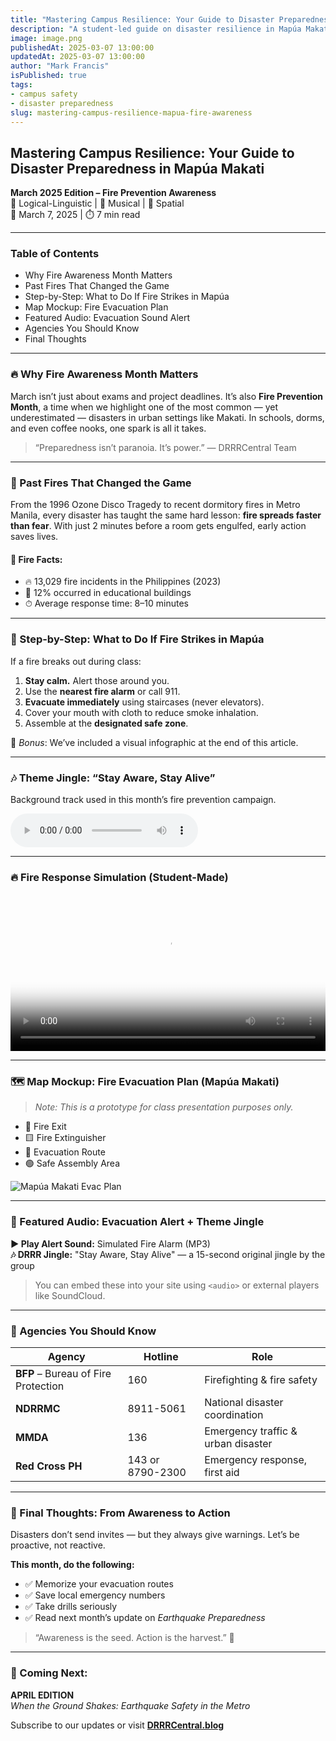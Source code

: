 ```yaml
---
title: "Mastering Campus Resilience: Your Guide to Disaster Preparedness in Mapúa Makati"
description: "A student-led guide on disaster resilience in Mapúa Makati, featuring fire safety tips, evacuation maps, original audio alerts, and monthly preparedness themes — combining logical insight, visual design, and musical creativity."
image: image.png
publishedAt: 2025-03-07 13:00:00
updatedAt: 2025-03-07 13:00:00
author: "Mark Francis"
isPublished: true
tags:
- campus safety
- disaster preparedness
slug: mastering-campus-resilience-mapua-fire-awareness
---
```


## Mastering Campus Resilience: Your Guide to Disaster Preparedness in Mapúa Makati

**March 2025 Edition – Fire Prevention Awareness**  
🧠 Logical-Linguistic | 🎵 Musical | 🧭 Spatial  
📅 March 7, 2025 | ⏱️ 7 min read  

---

### Table of Contents
- Why Fire Awareness Month Matters  
- Past Fires That Changed the Game  
- Step-by-Step: What to Do If Fire Strikes in Mapúa  
- Map Mockup: Fire Evacuation Plan  
- Featured Audio: Evacuation Sound Alert  
- Agencies You Should Know  
- Final Thoughts  
---

### 🔥 Why Fire Awareness Month Matters

March isn’t just about exams and project deadlines. It’s also **Fire Prevention Month**, a time when we highlight one of the most common — yet underestimated — disasters in urban settings like Makati. In schools, dorms, and even coffee nooks, one spark is all it takes.

> “Preparedness isn’t paranoia. It’s power.” — DRRRCentral Team

---

### 📖 Past Fires That Changed the Game

From the 1996 Ozone Disco Tragedy to recent dormitory fires in Metro Manila, every disaster has taught the same hard lesson: **fire spreads faster than fear**. With just 2 minutes before a room gets engulfed, early action saves lives.

#### 🔢 Fire Facts:
- 🔥 13,029 fire incidents in the Philippines (2023)  
- 🏫 12% occurred in educational buildings  
- ⏱ Average response time: 8–10 minutes  

---

### 🧯 Step-by-Step: What to Do If Fire Strikes in Mapúa

If a fire breaks out during class:

1. **Stay calm.** Alert those around you.  
2. Use the **nearest fire alarm** or call 911.  
3. **Evacuate immediately** using staircases (never elevators).  
4. Cover your mouth with cloth to reduce smoke inhalation.  
5. Assemble at the **designated safe zone**.

📝 *Bonus*: We’ve included a visual infographic at the end of this article.

---
### 🎶 Theme Jingle: “Stay Aware, Stay Alive”

Background track used in this month’s fire prevention campaign.

<audio controls loop>
  <source src="/sounds/drrr-theme.mp3" type="audio/mpeg" />
  Your browser does not support the audio element.
</audio>

---

### 🔥 Fire Response Simulation (Student-Made)

<video controls width="100%" poster="/images/profile-image.png">
  <source src="/videos/fire-response.mp4" type="video/mp4" />
  Your browser does not support the video tag.
</video>

---

### 🗺 Map Mockup: Fire Evacuation Plan (Mapúa Makati)

> *Note: This is a prototype for class presentation purposes only.*

- 🛑 Fire Exit  
- 🟨 Fire Extinguisher  
- 🧭 Evacuation Route  
- 🟢 Safe Assembly Area  

![Mapúa Makati Evac Plan](/assets/blog/mapua-evac-mockup.jpg)

---

### 🎵 Featured Audio: Evacuation Alert + Theme Jingle

**▶️ Play Alert Sound:** Simulated Fire Alarm (MP3)  
**🎶 DRRR Jingle:** "Stay Aware, Stay Alive" — a 15-second original jingle by the group

> You can embed these into your site using `<audio>` or external players like SoundCloud.

---

### 🏢 Agencies You Should Know

| Agency | Hotline | Role |
|--------|---------|------|
| **BFP** – Bureau of Fire Protection | 160 | Firefighting & fire safety |
| **NDRRMC** | 8911-5061 | National disaster coordination |
| **MMDA** | 136 | Emergency traffic & urban disaster |
| **Red Cross PH** | 143 or 8790-2300 | Emergency response, first aid |

---

### 🧠 Final Thoughts: From Awareness to Action

Disasters don’t send invites — but they always give warnings. Let’s be proactive, not reactive.

**This month, do the following:**
- ✅ Memorize your evacuation routes  
- ✅ Save local emergency numbers  
- ✅ Take drills seriously  
- ✅ Read next month’s update on *Earthquake Preparedness*

> “Awareness is the seed. Action is the harvest.” 🌱

---

### 📅 Coming Next:
**APRIL EDITION**  
_When the Ground Shakes: Earthquake Safety in the Metro_

Subscribe to our updates or visit **[DRRRCentral.blog](https://drrrcentral.blog)**